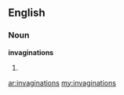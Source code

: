 ==English==

===Noun===
'''invaginations'''

# {{plural of|invagination}}

[[ar:invaginations]]
[[my:invaginations]]